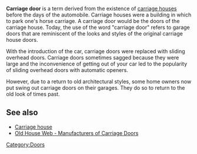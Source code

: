 <!-- Please do not remove or change this AfD message until the issue is settled -->
{{AfDM|page=Carriage door|date=2008 January 21|substed=yes}}
<!-- For administrator use only: {{oldafdfull|page=Carriage door|date=21 January 2008|result='''keep'''}} -->
<!-- End of AfD message, feel free to edit beyond this point --> 

'''Carriage door''' is a term derived from the existence of [[carriage house]]s before the days of the automobile.  Carriage houses were a building in which to park one's horse carriage.  A carriage door would be the doors of the carriage house.  Today, the use of the word "carriage door" refers to garage doors that are reminiscent of the looks and styles of the original carriage house doors. 

With the introduction of the car, carriage doors were replaced with sliding overhead doors.  Carriage doors sometimes sagged because they were large and the inconvenience of getting out of your car led to the popularity of sliding overhead doors with automatic openers.

However, due to a return to old architectural styles, some home owners now put swing out carriage doors on their garages. They do so to return to the old look of times past.

== See also ==
* [[Carriage house]]
* [http://www.oldhouseweb.com/links/pages/Doors/Garage_and_Carriage_House_Doors/ Old House Web - Manufacturers of Carriage Doors]
[[Category:Doors]]